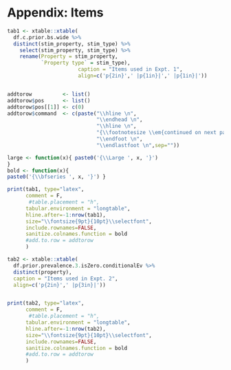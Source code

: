 
# Appendix: Items

```r
tab1 <- xtable::xtable(
  df.c.prior.bs.wide %>% 
  distinct(stim_property, stim_type) %>%
    select(stim_property, stim_type) %>%
    rename(Property = stim_property,
           `Property type` = stim_type), 
                       caption = "Items used in Expt. 1", 
                       align=c('p{2in}',' |p{1in}|',' |p{1in}|'))


addtorow          <- list()
addtorow$pos      <- list()
addtorow$pos[[1]] <- c(0)
addtorow$command  <- c(paste("\\hline \n",
                             "\\endhead \n",
                             "\\hline \n",
                             "{\\footnotesize \\em{continued on next page}} \n",
                             "\\endfoot \n",
                             "\\endlastfoot \n",sep=""))

large <- function(x){ paste0('{\\Large ', x, '}')
}
bold <- function(x){
paste0('{\\bfseries ', x, '}') }

print(tab1, type="latex", 
      comment = F,
       #table.placement = "h", 
      tabular.environment = "longtable",
      hline.after=-1:nrow(tab1),
      size="\\fontsize{9pt}{10pt}\\selectfont", 
      include.rownames=FALSE,
      sanitize.colnames.function = bold
      #add.to.row = addtorow
      )
```

```r
tab2 <- xtable::xtable(
  df.prior.prevalence.3.isZero.conditionalEv %>% 
  distinct(property), 
  caption = "Items used in Expt. 2",
  align=c('p{2in}',' |p{3in}|'))


print(tab2, type="latex", 
      comment = F,
       #table.placement = "h", 
      tabular.environment = "longtable",
      hline.after=-1:nrow(tab2),
      size="\\fontsize{9pt}{10pt}\\selectfont", 
      include.rownames=FALSE,
      sanitize.colnames.function = bold
      #add.to.row = addtorow
      )
```
